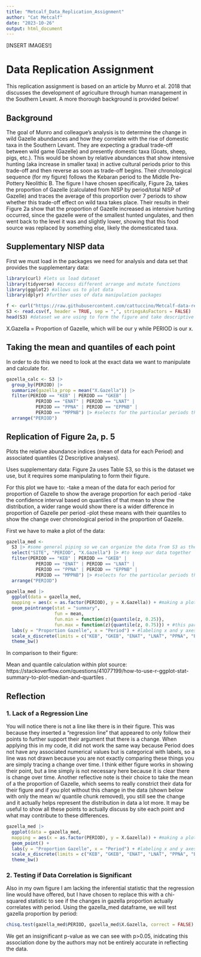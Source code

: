 ```yaml
---
title: "Metcalf_Data_Replication_Assignment"
author: "Cat Metcalf"
date: "2023-10-26"
output: html_document
---
```


[INSERT IMAGES!]

# Data Replication Assignment

This replication assignment is based on an article by Munro et al. 2018 that discusses the development of agriculture through human management in the Southern Levant. A more thorough background is provided below!

## Background

The goal of Munro and colleague's analysis is to determine the change in wild Gazelle abundances and how they correlate with the rise of domestic taxa in the Southern Levant. They are expecting a gradual trade-off between wild game (Gazelle) and presently domestic taxa (Goats, sheep, pigs, etc.). This would be shown by relative abundances that show intensive hunting (aka increase in smaller taxa) in active cultural periods prior to this trade-off and then reverse as soon as trade-off begins. Their chronological sequence (for my figure) follows the Kebaran period to the Middle Pre-Pottery Neolithic B. The figure I have chosen specifically, Figure 2a, takes the proportion of Gazelle (calculated from NISP by period/total NISP of Gazelle) and traces the average of this proportion over 7 periods to show whether this trade-off effect on wild taxa takes place. Their results in their Figure 2a show that the proportion of Gazelle increased as intensive hunting occurred, since the gazelle were of the smallest hunted ungulates, and then went back to the level it was and slightly lower, showing that this food source was replaced by something else, likely the domesticated taxa. 

## Supplementary NISP data

First we must load in the packages we need for analysis and data set that provides the supplementary data:
```r
library(curl) #lets us load dataset
library(tidyverse) #access different arrange and mutate functions
library(ggplot2) #allows us to plot data
library(dplyr) #further uses of data manipulation packages

f <- curl("https://raw.githubusercontent.com/cattuccino/Metcalf-data-replication-assignment/main/AN588%20DataRep%20SuppData%202.csv")
S3 <- read.csv(f, header = TRUE, sep = ",", stringsAsFactors = FALSE)
head(S3) #dataset we are using to form the figure and take descriptive statistics

```
X.Gazella = Proportion of Gazelle, which will be our y while PERIOD is our x.

## Taking the mean and quantiles of each point
In order to do this we need to look at the exact data we want to manipulate and calculate for.

```r
gazella_calc <- S3 |>
  group_by(PERIOD) |>
  summarize(gazella_prop = mean("X.Gazella")) |>
  filter(PERIOD == "KEB" | PERIOD == "GKEB" | 
           PERIOD == "ENAT" | PERIOD == "LNAT" | 
           PERIOD == "PPNA" | PERIOD == "EPPNB" | 
           PERIOD == "MPPNB") |> #selects for the particular periods they plot for
  arrange("PERIOD")
```

## Replication of Figure 2a, p. 5
Plots the relative abundance indices (mean of data for each Period) and associated quantiles (2 Descriptive analyses).

Uses supplementary data: Figure 2a uses Table S3, so this is the dataset we use, but it requires some manipulating to form their figure. 

For this plot we have to:
-take a mean of the data for each period for proportion of Gazelle to show the average proportion for each period
-take the confidence interval based on quantiles of that mean to show the distribution, a wider range would show there is a wider difference in proportion of Gazelle per period
-plot these means with their quantiles to show the change over chronological period in the proportion of Gazelle.

First we have to make a plot of the data: 

```r
gazella_med <- 
  S3 |> #some general piping so we can organize the data from S3 as they do
  select("SITE", "PERIOD", "X.Gazella") |> #to keep our data together
  filter(PERIOD == "KEB" | PERIOD == "GKEB" | 
           PERIOD == "ENAT" | PERIOD == "LNAT" | 
           PERIOD == "PPNA" | PERIOD == "EPPNB" | 
           PERIOD == "MPPNB") |> #selects for the particular periods they plot for
  arrange("PERIOD") 

```


```r
gazella_med |>
  ggplot(data = gazella_med, 
  mapping = aes(x = as.factor(PERIOD), y = X.Gazella)) + #making a plot comparing Period to proportion of Gazelle
  geom_pointrange(stat = "summary",
                  fun = mean,
                  fun.min = function(z){quantile(z, 0.25)},
                  fun.max = function(z){quantile(z, 0.75)}) + #this part of the calculation I found on a website (cited below), which takes the mean of each point while applying a confidence interval around each mean taken to show the range of distribution it could be (seen if you do not take the means and simply plot the values)
  labs(y = "Proportion Gazelle", x = "Period") + #labeling x and y axes
  scale_x_discrete(limits = c("KEB", "GKEB", "ENAT", "LNAT", "PPNA", "EPPNB", "MPPNB")) + #puts the periods in the order they have them in (chronological)
  theme_bw()
```
In comparison to their figure:


Mean and quantile calculation within plot source: https://stackoverflow.com/questions/41077199/how-to-use-r-ggplot-stat-summary-to-plot-median-and-quartiles .

## Reflection

### 1. Lack of a Regression Line
You will notice there is not a line like there is in their figure. This was because they inserted a "regression line" that appeared to only follow their points to further support their argument that there is a change. When applying this in my code, it did not work the same way because Period does not have any associated numerical values but is categorical with labels, so a line was not drawn because you are not exactly comparing these things you are simply tracing a change over time. I think either figure works in showing their point, but a line simply is not necessary here because it is clear there is change over time. Another reflective note is their choice to take the mean of a the proportion of Gazelle, which seems to really constrict their data for their figure and if you plot without this change in the data (shown below with only the mean w/ quantile chunk removed), you still see the change and it actually helps represent the distribution in data a lot more. It may be useful to show all these points to actually discuss by site each point and what may contribute to these differences.

```r
gazella_med |>
  ggplot(data = gazella_med, 
  mapping = aes(x = as.factor(PERIOD), y = X.Gazella)) + #making a plot comparing Period to proportion of Gazelle
  geom_point() +
  labs(y = "Proportion Gazelle", x = "Period") + #labeling x and y axes
  scale_x_discrete(limits = c("KEB", "GKEB", "ENAT", "LNAT", "PPNA", "EPPNB", "MPPNB")) + #puts the periods in the order they have them in (chronological)
  theme_bw()
```
### 2. Testing if Data Correlation is Significant
Also in my own figure I am lacking the inferential statistic that the regression line would have offered, but I have chosen to replace this with a chi-squared statistic to see if the changes in gazella proportion actually correlates with period. Using the gazella_med dataframe, we will test gazella proportion by period:
```r
chisq.test(gazella_med$PERIOD, gazella_med$X.Gazella, correct = FALSE)
```
We get an insignificant p-value as we can see with p>0.05, inidcating this association done by the authors may not be entirely accurate in reflecting the data.
